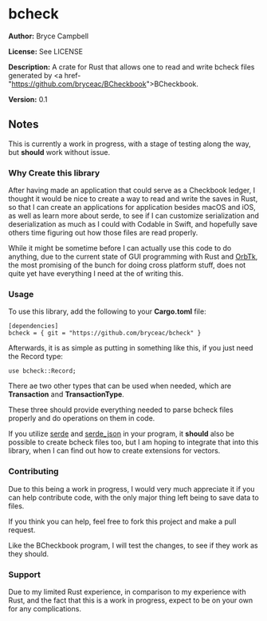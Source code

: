 =bcheck=

'''Author:''' Bryce Campbell

'''License:''' See LICENSE

'''Description:''' A crate for Rust that allows one to read and write bcheck files generated by <a href-"https://github.com/bryceac/BCheckbook">BCheckbook</a>.

'''Version:''' 0.1

==Notes==

This is currently a work in progress, with a stage of testing along the way, but <strong>should</strong> work without issue.

===Why Create this library===

After having made an application that could serve as a Checkbook ledger, I thought it would be nice to create a way to read and write the saves in Rust, 
so that I can create an applications for application besides macOS and iOS, as well as learn more about serde, to see if I can 
customize serialization and deserialization as much as I could with Codable in Swift, and hopefully save others time figuring out how those files are read properly.

While it might be sometime before I can actually use this code to do anything, due to the current state of GUI programming with Rust 
and <a href="https://github.com/redox-os/orbtk">OrbTk</a>, the most promising of the bunch for doing cross platform stuff, does not quite 
yet have everything I need at the of writing this.

===Usage===

To use this library, add the following to your <strong>Cargo.toml</strong> file:

<pre>
[dependencies]
bcheck = { git = "https://github.com/bryceac/bcheck" }
</pre>

Afterwards, it is as simple as putting in something like this, if you just need the Record type:

<pre>
use bcheck::Record;
</pre>

There ae two other types that can be used when needed, which are <strong>Transaction</strong> and <strong>TransactionType</strong>.

These three should provide everything needed to parse bcheck files properly and do operations on them in code.

If you utilize <a href="https://github.com/serde-rs/serde">serde</a> and <a href="https://github.com/maciejhirsz/serde_json">serde_json</a> in your program, 
it <strong>should</strong> also be possible to create bcheck files too, but I am hoping to integrate that into this library, 
when I can find out how to create extensions for vectors.

===Contributing===

Due to this being a work in progress, I would very much appreciate it if you can help contribute code, with the only major thing left being to save data to files.

If you think you can help, feel free to fork this project and make a pull request.

Like the BCheckbook program, I will test the changes, to see if they work as they should.

===Support===

Due to my limited Rust experience, in comparison to my experience with Rust, and the fact that this is a work in progress, 
expect to be on your own for any complications.

